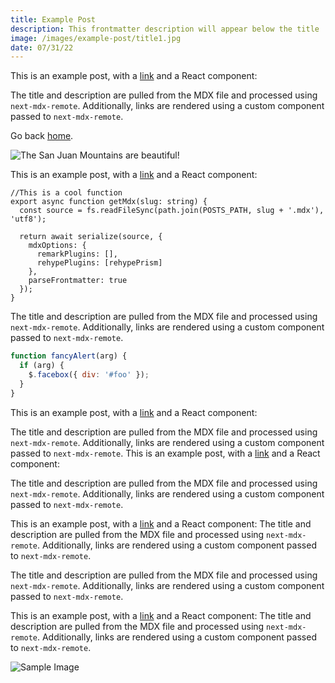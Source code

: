 ```yaml
---
title: Example Post
description: This frontmatter description will appear below the title
image: /images/example-post/title1.jpg
date: 07/31/22
---
```


This is an example post, with a [link](https://nextjs.org) and a React component:

The title and description are pulled from the MDX file and processed using `next-mdx-remote`. Additionally, links are rendered using a custom component passed to `next-mdx-remote`.

Go back [home](/).

![The San Juan Mountains are beautiful!](/images/example-post/placeholder1.jpg 'San Juan Mountains')

This is an example post, with a [link](https://nextjs.org) and a React component:

```tsx:code/myfile.tsx
//This is a cool function
export async function getMdx(slug: string) {
  const source = fs.readFileSync(path.join(POSTS_PATH, slug + '.mdx'), 'utf8');

  return await serialize(source, {
    mdxOptions: {
      remarkPlugins: [],
      rehypePlugins: [rehypePrism]
    },
    parseFrontmatter: true
  });
}
```

The title and description are pulled from the MDX file and processed using `next-mdx-remote`. Additionally, links are rendered using a custom component passed to `next-mdx-remote`.

```js
function fancyAlert(arg) {
  if (arg) {
    $.facebox({ div: '#foo' });
  }
}
```

This is an example post, with a [link](https://nextjs.org) and a React component:

The title and description are pulled from the MDX file and processed using `next-mdx-remote`. Additionally, links are rendered using a custom component passed to `next-mdx-remote`.
This is an example post, with a [link](https://nextjs.org) and a React component:

The title and description are pulled from the MDX file and processed using `next-mdx-remote`. Additionally, links are rendered using a custom component passed to `next-mdx-remote`.

This is an example post, with a [link](https://nextjs.org) and a React component:
The title and description are pulled from the MDX file and processed using `next-mdx-remote`. Additionally, links are rendered using a custom component passed to `next-mdx-remote`.

The title and description are pulled from the MDX file and processed using `next-mdx-remote`. Additionally, links are rendered using a custom component passed to `next-mdx-remote`.

This is an example post, with a [link](https://nextjs.org) and a React component:
The title and description are pulled from the MDX file and processed using `next-mdx-remote`. Additionally, links are rendered using a custom component passed to `next-mdx-remote`.

![Sample Image](/images/example-post/sample.jpg 'Sample Image')
